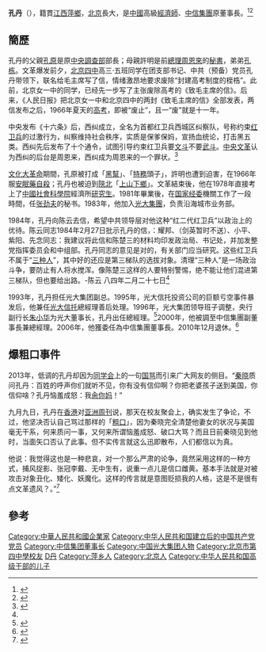 '''孔丹'''（{{bd|1947年|5月|catIdx=K孔}}），籍貫[[江西|江西]][[萍鄉|萍鄉]]，[[北京|北京]]長大，是[[中國|中國]]高級[[经济学家|經濟師]]、[[中国中信集团公司|中信集團]]原董事長。<ref>{{Cite web |url=http://www.jxnews.com.cn/jxrb/system/2009/03/07/011042520.shtml |title=中信与江西合作将更多更广 |access-date=2009-04-09 |archive-date=2019-08-15 |archive-url=https://web.archive.org/web/20190815185121/http://www.jxnews.com.cn/jxrb/system/2009/03/07/011042520.shtml |dead-url=no }}</ref><ref>{{Cite web |url=http://www.citicifh.com/simchi/bio/index.htm |title=孔丹先生簡歷 |access-date=2009-04-09 |archive-date=2019-08-13 |archive-url=https://web.archive.org/web/20190813074301/http://www.citicifh.com/simchi/bio/index.htm |dead-url=no }}</ref>

== 簡歷 ==
孔丹的父親[[孔原|孔原]]是原[[中共中央调查部|中央調查部]]部長；母親許明是前[[中華人民共和國國務院總理|總理]][[周恩來|周恩來]]的[[秘書|秘書]]，弟弟[[孔栋|孔栋]]。文革爆发前夕，[[北京市第四中学|北京四中]]高三·五班同学在团支部书记、中共（预备）党员孔丹带领下，联名给毛主席写了信，情绪激昂地要求废除“封建高考制度的桎梏”。此前，北京女一中的同学，已经先一步写了主张废除高考的《致毛主席的信》。后来，《人民日报》把北京女一中和北京四中的两封《致毛主席的信》全部发表，两信发布之后，1966年夏天的[[高考|高考]]，即被“废止”，且一“废”就是十一年。

中央发布《十六条》后，西纠成立，全名为首都红卫兵西城区纠察队，号称约束[[红卫兵|红卫兵]]的过激行为，纠察维持社会秩序，实质是保爹保妈，宣扬血统论，打击黑五类。西纠先后发布了十个通令，试图引导约束红卫兵要[[文斗|文斗]]不要[[武斗|武斗]]。[[中央文革|中央文革]]认为西纠的后台是周恩来，西纠成为周恩来的一个罪状。<ref name="#1">{{cite book zh|author=孔丹|title=难得本色任天然|publisher=中港传媒出版社|date=2013年6月}}</ref>

[[文化大革命|文化大革命]]期間，孔原被打成「[[黑帮_(文革)|黑幫]]」、「[[特務|特務]]頭子」，許明也遭到迫害，在1966年服[[安眠藥|安眠藥]][[自殺|自殺]]；孔丹也被迫到[[陝北|陝北]]「[[上山下鄉|上山下鄉]]」。文革結束後，他在1978年直接考上了[[中國社會科學院|中國社會科學院]]經濟所[[研究生|研究生]]。1981年畢業後，在[[国家经委|国家经委]]機關工作了一段時間，任[[张劲夫|张劲夫]]的秘书。1983年，他加入[[中国光大集团|光大集團]]，负责沿海城市业务部。

1984年，孔丹向陈云去信，希望中共领导层对他这种“红二代红卫兵”以政治上的优待。陈云同志1984年2月27日批示孔丹的信，：耀邦、（剑英暂时不送）、小平、紫阳、先念同志：我建议将此信和陈楚三的材料均印发政治局、书记处，并加发整党指挥委员会和中组部。孔丹同志的意见是对的，有关部门应当研究。这些红卫兵不属于“[[清理三种人|三种人]]”，其中好的还应是第三梯队的选拔对象。清理“三种人”是一场政治斗争，要防止有人将水搅浑。像陈楚三这样的人要特别警惕，绝不能让他们混进第三梯队，但也要给出路。-陈云 八四年二月二十七日<ref name="#1"/>

1993年，孔丹担任光大集团副总。1995年，光大信托投资公司的巨额亏空事件暴发后，他兼任[[中国光大集团|光大信托]]總經理善后处理。1996年，光大集团领导班子调整，央行副行长[[朱小华|朱小华]]为光大董事长，孔丹出任總經理。<ref>{{Cite web |url=http://www.caijing.com.cn/2006-08-12/100010592.html |title=中信新掌门孔丹 |access-date=2009-04-09 |archive-date=2015-09-23 |archive-url=https://web.archive.org/web/20150923195813/http://www.caijing.com.cn/2006-08-12/100010592.html |dead-url=no }}</ref>2000年，他被調至中信集團副董事長兼總經理。2006年，他獲委任為中信集團董事長。2010年12月退休。<ref>{{Cite web |url=http://bank1.jrj.com.cn/news/2006-07-28/000001562771.html |title=孔丹接棒王军任中信集团董事长 常振明任总经理 |access-date=2009-04-09 |archive-date=2009-06-09 |archive-url=https://web.archive.org/web/20090609113843/http://bank1.jrj.com.cn/news/2006-07-28/000001562771.html |dead-url=yes }}</ref>

== 爆粗口事件 ==
2013年，低调的孔丹却因为[[同学会|同学会]]上的一句[[髒話|国骂]]而引来广大网友的侧目。“[[秦晓|秦晓]]质问孔丹：百姓的呼声你们就听不见，你有没有信仰啊？你把老婆孩子送到美国，你信仰啥？孔丹恼羞成怒：我[[幹你娘|肏你妈]]！”

九月九日，孔丹在[[香港|香港]]对[[亚洲周刊|亚洲周刊]]说，那天在校友聚会上，确实发生了争论，不过，他坚决否认自己骂过那样的「[[髒話|粗口]]」，因为秦晓完全清楚他妻女的状况与美国毫无干系，何来质问一事，又何来所谓恼羞成怒、破口大骂？而且日前秦晓见到他时，当面矢口否认了此事。但不实传言就这么迅即散布，人们都信以为真。

他说：{{fact |“最近舆论场上的这个关于我的传言，还是那句老话，谎言是不能长久的，谣言止于智者，这是我的基本看法，也是我的希望。首先肯定是谣言，肯定是谎言。|date=2016年10月}}我觉得这也是一种悲哀，对一个那么严肃的论争，竟然采用这样的一种方式，捕风捉影、张冠李戴、无中生有，说重一点儿是信口雌黄。基本手法就是对被攻击对象丑化、矮化、妖魔化。这样的传言就是意图贬损我的人格，这是不是很有点文革遗风？。”<ref>{{cite news|url=http://finance.ifeng.com/a/20130921/10721775_0.shtml|title=孔丹否认曾对秦晓“爆粗口”：造谣者令人不齿|publisher=凤凰网|date=2013年9月21日|accessdate=2013年9月21日|archive-date=2018年11月1日|archive-url=https://web.archive.org/web/20181101191844/http://finance.ifeng.com/a/20130921/10721775_0.shtml|dead-url=no}}</ref>

== 參考 ==
{{reflist}}

{{DEFAULTSORT:K}}
[[Category:中華人民共和國企業家|Category:中華人民共和國企業家]]
[[Category:中华人民共和国建立后的中国共产党党员|Category:中华人民共和国建立后的中国共产党党员]]
[[Category:中信集团董事长|Category:中信集团董事长]]
[[Category:中国光大集团人物|Category:中国光大集团人物]]
[[Category:北京市第四中學校友|Category:北京市第四中學校友]]
[[Category:孔姓|D丹]]
[[Category:萍乡人|Category:萍乡人]]
[[Category:北京人|Category:北京人]]
[[Category:中华人民共和国高级干部的儿子|Category:中华人民共和国高级干部的儿子]]